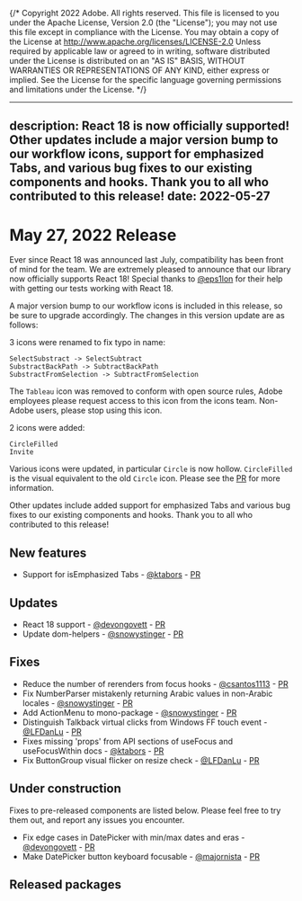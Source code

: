 {/* Copyright 2022 Adobe. All rights reserved.
This file is licensed to you under the Apache License, Version 2.0 (the "License");
you may not use this file except in compliance with the License. You may obtain a copy
of the License at http://www.apache.org/licenses/LICENSE-2.0
Unless required by applicable law or agreed to in writing, software distributed under
the License is distributed on an "AS IS" BASIS, WITHOUT WARRANTIES OR REPRESENTATIONS
OF ANY KIND, either express or implied. See the License for the specific language
governing permissions and limitations under the License. */}


---
description: React 18 is now officially supported! Other updates include a major version bump to our workflow icons, support for emphasized Tabs, and various bug fixes to our existing components and hooks. Thank you to all who contributed to this release!
date: 2022-05-27
---

# May 27, 2022 Release

Ever since React 18 was announced last July, compatibility has been front of mind for the team. We are extremely pleased to announce that our library now officially supports React 18! Special thanks to [@eps1lon](https://github.com/eps1lon) for their
help with getting our tests working with React 18.

A major version bump to our workflow icons is included in this release, so be sure to upgrade accordingly. The changes in this version update are as follows:

3 icons were renamed to fix typo in name:
```
SelectSubstract -> SelectSubtract
SubstractBackPath -> SubtractBackPath
SubstractFromSelection -> SubtractFromSelection
```
The `Tableau` icon was removed to conform with open source rules, Adobe employees please request access to this icon from the icons team. Non-Adobe users, please stop using this icon.

2 icons were added:
```
CircleFilled
Invite
```

Various icons were updated, in particular `Circle` is now hollow. `CircleFilled` is the visual equivalent to the old `Circle` icon. Please see the [PR](https://github.com/adobe/react-spectrum/pull/3019) for more information.

Other updates include added support for emphasized Tabs and various bug fixes to our existing components and hooks. Thank you to all who contributed to this release!

## New features
- Support for isEmphasized Tabs - [@ktabors](https://github.com/ktabors) - [PR](https://github.com/adobe/react-spectrum/pull/3124)

## Updates
- React 18 support - [@devongovett](https://github.com/devongovett) - [PR](https://github.com/adobe/react-spectrum/pull/3108)
- Update dom-helpers - [@snowystinger](https://github.com/snowystinger) - [PR](https://github.com/adobe/react-spectrum/pull/3110)

## Fixes
- Reduce the number of rerenders from focus hooks - [@csantos1113](https://github.com/csantos1113) - [PR](https://github.com/adobe/react-spectrum/pull/3045)
- Fix NumberParser mistakenly returning Arabic values in non-Arabic locales  - [@snowystinger](https://github.com/snowystinger) - [PR](https://github.com/adobe/react-spectrum/pull/3116)
- Add ActionMenu to mono-package - [@snowystinger](https://github.com/snowystinger) - [PR](https://github.com/adobe/react-spectrum/pull/3144)
- Distinguish Talkback virtual clicks from Windows FF touch event - [@LFDanLu](https://github.com/LFDanLu) - [PR](https://github.com/adobe/react-spectrum/pull/3136)
- Fixes missing 'props' from API sections of useFocus and useFocusWithin docs - [@ktabors](https://github.com/ktabors) - [PR](https://github.com/adobe/react-spectrum/pull/3161)
- Fix ButtonGroup visual flicker on resize check - [@LFDanLu](https://github.com/LFDanLu) - [PR](https://github.com/adobe/react-spectrum/pull/3160)

## Under construction

Fixes to pre-released components are listed below. Please feel free to try them out, and report any issues you encounter.

- Fix edge cases in DatePicker with min/max dates and eras - [@devongovett](https://github.com/devongovett) - [PR](https://github.com/adobe/react-spectrum/pull/3149)
- Make DatePicker button keyboard focusable - [@majornista](https://github.com/majornista) - [PR](https://github.com/adobe/react-spectrum/pull/3145)

## Released packages
